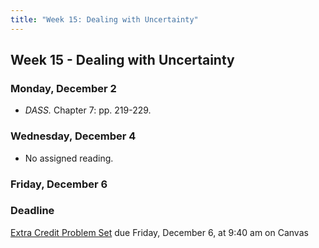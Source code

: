 ```yaml
---
title: "Week 15: Dealing with Uncertainty"
---
```


::: {.content-visible when-format="pdf"}

## Week 15 - Dealing with Uncertainty

:::


[//]: <> (Need to write intro)



### Monday, December 2

- *DASS.* Chapter 7: pp. 219-229.


### Wednesday, December 4

- No assigned reading.


### Friday, December 6

:::{.callout-important}

### Deadline

[Extra Credit Problem Set](/assignment/pset-extra.qmd) due Friday, December 6, at 9:40 am on Canvas

:::






